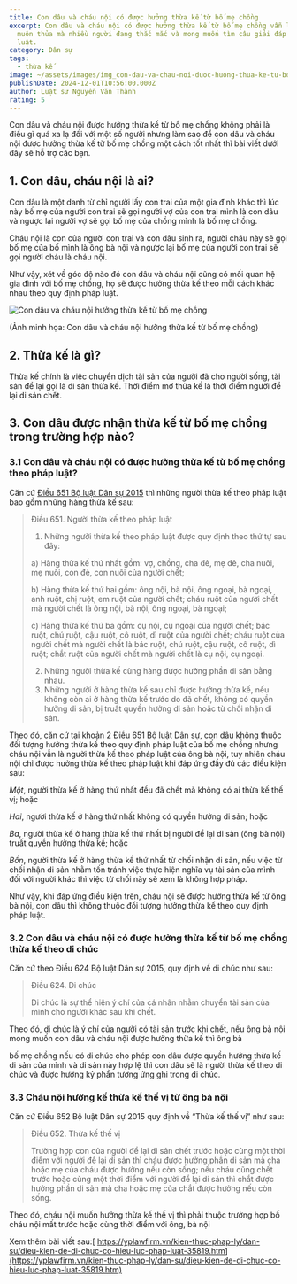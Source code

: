 ```yaml
---
title: Con dâu và cháu nội có được hưởng thừa kế từ bố mẹ chồng
excerpt: Con dâu và cháu nội có được hưởng thừa kế từ bố mẹ chồng vẫn là vấn đề
  muôn thủa mà nhiều người đang thắc mắc và mong muốn tìm câu giải đáp pháp
  luật.
category: Dân sự
tags:
  - thừa kế
image: ~/assets/images/img_con-dau-va-chau-noi-duoc-huong-thua-ke-tu-bo-me-chong-khong.jpg
publishDate: 2024-12-01T10:56:00.000Z
author: Luật sư Nguyễn Văn Thành
rating: 5
---
```

Con dâu và cháu nội được hưởng thừa kế từ bố mẹ chồng không phải là điều gì quá xa lạ đối với một số người nhưng làm sao để con dâu và cháu nội được hưởng thừa kế từ bố mẹ chồng một cách tốt nhất thì bài viết dưới đây sẽ hỗ trợ các bạn.

## 1. Con dâu, cháu nội là ai?

Con dâu là một danh từ chỉ người lấy con trai của một gia đình khác thì lúc này bố mẹ của người con trai sẽ gọi người vợ của con trai mình là con dâu và ngược lại người vợ sẽ gọi bố mẹ của chồng mình là bố mẹ chồng.

Cháu nội là con của người con trai và con dâu sinh ra, người cháu này sẽ gọi bố mẹ của bố mình là ông bà nội và ngược lại bố mẹ của người con trai sẽ gọi người cháu là cháu nội.

Như vậy, xét về góc độ nào đó con dâu và cháu nội cũng có mối quan hệ gia đình với bố mẹ chồng, họ sẽ được hưởng thừa kế theo mỗi cách khác nhau theo quy định pháp luật.

![Con dâu và cháu nội hưởng thừa kế từ bố mẹ chồng](~/assets/images/con-dau-va-chau-noi-huong-thua-ke-tu-bo-me-chong.jpg "Con dâu và cháu nội hưởng thừa kế từ bố mẹ chồng")

(Ảnh minh họa: Con dâu và cháu nội hưởng thừa kế từ bố mẹ chồng)

## 2. Thừa kế là gì?

Thừa kế chính là việc chuyển dịch tài sản của người đã cho người sống, tài sản để lại gọi là di sản thừa kế. Thời điểm mở thừa kế là thời điểm người để lại di sản chết.

## 3. Con dâu được nhận thừa kế từ bố mẹ chồng trong trường hợp nào?

### 3.1 Con dâu và cháu nội có được hưởng thừa kế từ bố mẹ chồng theo pháp luật?

Căn cứ [Điều 651 Bộ luật Dân sự 2015](https://yplawfirm.vn/tin-tuc-phap-luat/van-ban-phap-luat/bo-luat-dan-su-so-91-2015-qh13-35910.htm) thì những người thừa kế theo pháp luật bao gồm những hàng thừa kế sau:

> Điều 651. Người thừa kế theo pháp luật
>
> 1. Những người thừa kế theo pháp luật được quy định theo thứ tự sau đây:
>
> a) Hàng thừa kế thứ nhất gồm: vợ, chồng, cha đẻ, mẹ đẻ, cha nuôi, mẹ nuôi, con đẻ, con nuôi của người chết;
>
> b) Hàng thừa kế thứ hai gồm: ông nội, bà nội, ông ngoại, bà ngoại, anh ruột, chị ruột, em ruột của người chết; cháu ruột của người chết mà người chết là ông nội, bà nội, ông ngoại, bà ngoại;
>
> c) Hàng thừa kế thứ ba gồm: cụ nội, cụ ngoại của người chết; bác ruột, chú ruột, cậu ruột, cô ruột, dì ruột của người chết; cháu ruột của người chết mà người chết là bác ruột, chú ruột, cậu ruột, cô ruột, dì ruột; chắt ruột của người chết mà người chết là cụ nội, cụ ngoại.
>
> 2. Những người thừa kế cùng hàng được hưởng phần di sản bằng nhau.
> 3. Những người ở hàng thừa kế sau chỉ được hưởng thừa kế, nếu không còn ai ở hàng thừa kế trước do đã chết, không có quyền hưởng di sản, bị truất quyền hưởng di sản hoặc từ chối nhận di sản.

Theo đó, căn cứ tại khoản 2 Điều 651 Bộ luật Dân sự, con dâu không thuộc đối tượng hưởng thừa kế theo quy định pháp luật của bố mẹ chồng nhưng cháu nội vẫn là người thừa kế theo pháp luật của ông bà nội, tuy nhiên cháu nội chỉ được hưởng thừa kế theo pháp luật khi đáp ứng đầy đủ các điều kiện sau:

*Một*, người thừa kế ở hàng thứ nhất đều đã chết mà không có ai thừa kế thế vị; hoặc

*Hai*, người thừa kế ở hàng thứ nhất không có quyền hưởng di sản; hoặc

*Ba*, người thừa kế ở hàng thừa kế thứ nhất bị người để lại di sản (ông bà nội) truất quyền hưởng thừa kế; hoặc

*Bốn*, người thừa kế ở hàng thừa kế thứ nhất từ chối nhận di sản, nếu việc từ chối nhận di sản nhằm tốn tránh việc thực hiện nghĩa vụ tài sản của mình đối với người khác thì việc từ chối này sẽ xem là không hợp pháp.

Như vậy, khi đáp ứng điều kiện trên, cháu nội sẽ được hưởng thừa kế từ ông bà nội, con dâu thì không thuộc đối tượng hưởng thừa kế theo quy định pháp luật.

### 3.2 Con dâu và cháu nội có được hưởng thừa kế từ bố mẹ chồng thừa kế theo di chúc

Căn cứ theo Điều 624 Bộ luật Dân sự 2015, quy định về di chúc như sau:

> Điều 624. Di chúc
>
> Di chúc là sự thể hiện ý chí của cá nhân nhằm chuyển tài sản của mình cho người khác sau khi chết.

Theo đó, di chúc là ý chí của người có tài sản trước khi chết, nếu ông bà nội mong muốn con dâu và cháu nội được hưởng thừa kế thì ông bà

bố mẹ chồng nếu có di chúc cho phép con dâu được quyền hưởng thừa kế di sản của mình và di sản này hợp lệ thì con dâu sẽ là người thừa kế theo di chúc và được hưởng kỷ phần tương ứng ghi trong di chúc.

### 3.3 Cháu nội hưởng kế thừa kế thế vị từ ông bà nội

Căn cứ Điều 652 Bộ luật Dân sự 2015 quy định về “Thừa kế thế vị” như sau:

> Điều 652. Thừa kế thế vị
>
> Trường hợp con của người để lại di sản chết trước hoặc cùng một thời điểm với người để lại di sản thì cháu được hưởng phần di sản mà cha hoặc mẹ của cháu được hưởng nếu còn sống; nếu cháu cũng chết trước hoặc cùng một thời điểm với người để lại di sản thì chắt được hưởng phần di sản mà cha hoặc mẹ của chắt được hưởng nếu còn sống.

Theo đó, cháu nội muốn hưởng thừa kế thế vị thì phải thuộc trường hợp bố cháu nội mất trước hoặc cùng thời điểm với ông, bà nội

Xem thêm bài viết sau:[ https://yplawfirm.vn/kien-thuc-phap-ly/dan-su/dieu-kien-de-di-chuc-co-hieu-luc-phap-luat-35819.htm](https://yplawfirm.vn/kien-thuc-phap-ly/dan-su/dieu-kien-de-di-chuc-co-hieu-luc-phap-luat-35819.htm)
